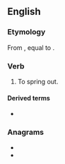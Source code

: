 ==English==

===Etymology===
From {{etyl|enm|en}} {{m|enm|outspringen}}, equal to {{prefix|out|spring|lang=en}}.

===Verb===
{{en-verb|outsprings|outspringing|outsprang|outsprung}}

# {{lb|en|intransitive}} To spring out.

====Derived terms====
* {{l|en|outspringing}}<!--noun-->

===Anagrams===
* {{l|en|posturing}}
* {{l|en|sprouting}}